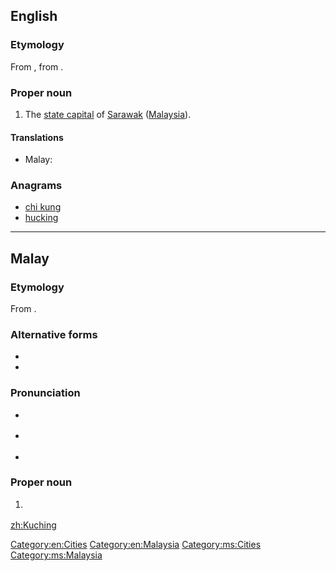 ==English==
{{wikipedia}}

===Etymology===
From {{etyl|ms|en}} {{term|Kuching|lang=ms}}, from {{term|kucing|lang=ms}}.

===Proper noun===
{{en-proper noun}}

#The [[state capital]] of [[Sarawak]] ([[Malaysia]]).

====Translations====
{{trans-top|capital of Sarawak}}
* Malay: {{t|ms|Kuching}}
{{trans-mid}}
{{trans-bottom}}

===Anagrams===
* [[chi kung#English|chi kung]]
* [[hucking#English|hucking]]

[[Category:en:Cities]]
[[Category:en:Malaysia]]

----

==Malay==
{{wikipedia|lang=ms}}

===Etymology===
From {{term|kucing|lang=ms}}.

===Alternative forms===
* {{l|ms|kucing}}
* {{l|ms|kuching}}

===Pronunciation===
* {{a|Johor-Selangor}} {{IPA|/kut͡ʃeŋ/|lang=ms}}
* {{a|Riau-Lingga}} {{IPA|/kut͡ʃɪŋ/|lang=ms}}
* {{rhymes|ut͡ʃeŋ|t͡ʃeŋ|ʃeŋ|lang=ms}}

===Proper noun===
{{head|ms|proper noun}}

# {{l|en|Kuching}} {{qualifier|capital of Sarawak}}

[[Category:ms:Cities]]
[[Category:ms:Malaysia]]

[[zh:Kuching]]